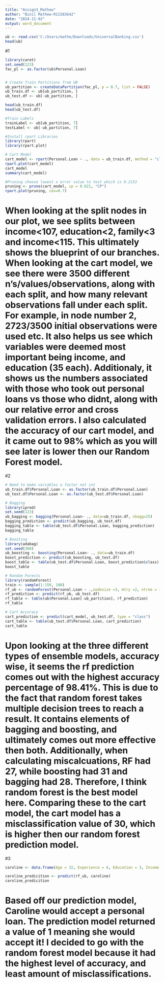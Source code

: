 ---
title: "Assign3_Mathew"
author: "Binil Mathew-R11583642"
date: "2024-11-02"
output: word_document
---

```{r}
ub <- read.csv('C:/Users/mathe/Downloads/UniversalBanking.csv')
head(ub)
```
#1 
```{r}

library(caret)
set.seed(123)
fac_pl <- as.factor(ub$Personal.Loan)


# Create Train Partitions from UB
ub_partition <- createDataPartition(fac_pl, p = 0.7, list = FALSE)
ub_train.df <- ub[ub_partition, ]
ub_test.df <- ub[-ub_partition, ]

head(ub_train.df)
head(ub_test.df)

#Train Labels
trainLabel <- ub[ub_partition, 7]
testLabel <- ub[-ub_partition, 7]

#Install rpart Libraries
library(rpart)
library(rpart.plot)

# Cart Model
cart_model <- rpart(Personal.Loan ~ ., data = ub_train.df, method = "class")
rpart.plot(cart_model)
cart_model
summary(cart_model)

#Pruning choose lowest x error value to test which is 0.2153
pruning <- prune(cart_model, cp = 0.021, "CP")
rpart.plot(pruning, cex=0.7)
```
# When looking at the split nodes in our plot, we see splits between income<107, education<2, family<3 and income<115. This ultimately shows the blueprint of our branches. When looking at the cart model, we see there were 3500 different n's/values/observations, along with each split, and how many relevant observations fall under each split. For example, in node number 2, 2723/3500 initial observations were used etc. It also helps us see which variables were deemed most important being income, and education (35 each). Additionaly, it shows us the numbers associated with those who took out personal loans vs those who didnt, along with our relative error and cross validation errors. I also calculated the accuracy of our cart model, and it came out to 98% which as you will see later is lower then our Random Forest model.


#2
```{r}
# Need to make variables a factor not int
ub_train.df$Personal.Loan <- as.factor(ub_train.df$Personal.Loan)
ub_test.df$Personal.Loan <- as.factor(ub_test.df$Personal.Loan)

# Bagging
library(ipred)
set.seed(123)
ub_bagging <- bagging(Personal.Loan~ ., data=ub_train.df, nbagg=25)
bagging_prediction <- predict(ub_bagging, ub_test.df)
bagging_table <- table(ub_test.df$Personal.Loan, bagging_prediction)
bagging_table

# Boosting
library(adabag)
set.seed(300)
ub_boosting <- boosting(Personal.Loan~ ., data=ub_train.df)
boost_prediction <- predict(ub_boosting, ub_test.df)
boost_table <- table(ub_test.df$Personal.Loan, boost_prediction$class)
boost_table

# Random Forests
library(randomForest)
train <- sample(1:150, 100)
rf_ub <- randomForest(Personal.Loan ~ .,nodesize =3, mtry =2, ntree = 15, data = ub_train.df)
rf_prediction <- predict(rf_ub, ub_test.df)
rf_table <- table(ub$Personal.Loan[-ub_partition], rf_prediction)
rf_table

# Cart Accuracy
cart_prediction <- predict(cart_model, ub_test.df, type = "class")
cart_table <- table(ub_test.df$Personal.Loan, cart_prediction)
cart_table

```
# Upon looking at the three different types of ensemble models, accuracy wise, it seems the rf prediction comes out with the highest accuracy percentage of 98.41%. This is due to the fact that random forest takes multiple decision trees to reach a result. It contains elements of bagging and boosting, and ultimately comes out more effective then both. Additionally, when calculating miscalcuations, RF had 27, while boosting had 31 and bagging had 28. Therefore, I think random forest is the best model here. Comparing these to the cart model, the cart model has a misclassification value of 30, which is higher then our random forest prediction model. 

#3
```{r}
caroline <- data.frame(Age = 32, Experience = 6, Education = 3, Income = 200000, Family = 3, Mortgage = 0, Securities.Account = 1, CreditCard = 1)

caroline_predicition <- predict(rf_ub, caroline)
caroline_predicition

```
# Based off our prediction model, Caroline would accept a personal loan. The prediction model returned a value of 1 meaning she would accept it! I decided to go with the random forest model because it had the highest level of accuracy, and least amount of misclassifications. 